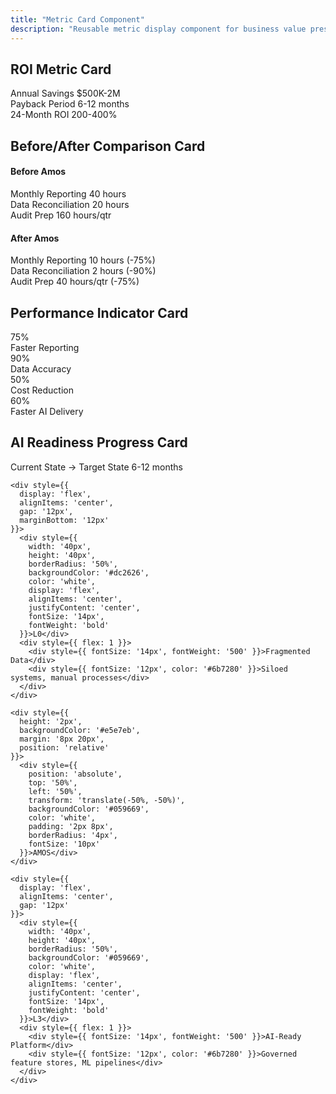 ```yaml
---
title: "Metric Card Component"
description: "Reusable metric display component for business value presentations"
---
```



## ROI Metric Card

<Card title="ROI Impact" icon="trending-up">
  <div style={{
    display: 'flex',
    flexDirection: 'column',
    gap: '12px',
    padding: '16px 0'
  }}>
    <div style={{
      display: 'flex',
      justifyContent: 'space-between',
      alignItems: 'center',
      borderBottom: '1px solid #e5e7eb',
      paddingBottom: '8px'
    }}>
      <span style={{ fontSize: '14px', color: '#6b7280' }}>Annual Savings</span>
      <span style={{ fontSize: '20px', fontWeight: 'bold', color: '#059669' }}>$500K-2M</span>
    </div>
    <div style={{
      display: 'flex',
      justifyContent: 'space-between',
      alignItems: 'center',
      borderBottom: '1px solid #e5e7eb',
      paddingBottom: '8px'
    }}>
      <span style={{ fontSize: '14px', color: '#6b7280' }}>Payback Period</span>
      <span style={{ fontSize: '20px', fontWeight: 'bold', color: '#059669' }}>6-12 months</span>
    </div>
    <div style={{
      display: 'flex',
      justifyContent: 'space-between',
      alignItems: 'center'
    }}>
      <span style={{ fontSize: '14px', color: '#6b7280' }}>24-Month ROI</span>
      <span style={{ fontSize: '20px', fontWeight: 'bold', color: '#059669' }}>200-400%</span>
    </div>
  </div>
</Card>

## Before/After Comparison Card

<Card title="Operational Transformation" icon="refresh">
  <div style={{
    display: 'grid',
    gridTemplateColumns: '1fr 1fr',
    gap: '24px',
    padding: '16px 0'
  }}>
    <div>
      <h4 style={{ margin: '0 0 12px 0', color: '#dc2626', fontSize: '16px' }}>Before Amos</h4>
      <div style={{ display: 'flex', flexDirection: 'column', gap: '8px' }}>
        <div style={{ display: 'flex', justifyContent: 'space-between' }}>
          <span style={{ fontSize: '14px' }}>Monthly Reporting</span>
          <span style={{ fontSize: '14px', color: '#dc2626' }}>40 hours</span>
        </div>
        <div style={{ display: 'flex', justifyContent: 'space-between' }}>
          <span style={{ fontSize: '14px' }}>Data Reconciliation</span>
          <span style={{ fontSize: '14px', color: '#dc2626' }}>20 hours</span>
        </div>
        <div style={{ display: 'flex', justifyContent: 'space-between' }}>
          <span style={{ fontSize: '14px' }}>Audit Prep</span>
          <span style={{ fontSize: '14px', color: '#dc2626' }}>160 hours/qtr</span>
        </div>
      </div>
    </div>
    <div>
      <h4 style={{ margin: '0 0 12px 0', color: '#059669', fontSize: '16px' }}>After Amos</h4>
      <div style={{ display: 'flex', flexDirection: 'column', gap: '8px' }}>
        <div style={{ display: 'flex', justifyContent: 'space-between' }}>
          <span style={{ fontSize: '14px' }}>Monthly Reporting</span>
          <span style={{ fontSize: '14px', color: '#059669' }}>10 hours (-75%)</span>
        </div>
        <div style={{ display: 'flex', justifyContent: 'space-between' }}>
          <span style={{ fontSize: '14px' }}>Data Reconciliation</span>
          <span style={{ fontSize: '14px', color: '#059669' }}>2 hours (-90%)</span>
        </div>
        <div style={{ display: 'flex', justifyContent: 'space-between' }}>
          <span style={{ fontSize: '14px' }}>Audit Prep</span>
          <span style={{ fontSize: '14px', color: '#059669' }}>40 hours/qtr (-75%)</span>
        </div>
      </div>
    </div>
  </div>
</Card>

## Performance Indicator Card

<Card title="Key Performance Indicators" icon="chart-line">
  <div style={{
    display: 'grid',
    gridTemplateColumns: 'repeat(2, 1fr)',
    gap: '16px',
    padding: '16px 0'
  }}>
    <div style={{
      textAlign: 'center',
      padding: '16px',
      backgroundColor: '#f0fdf4',
      borderRadius: '8px',
      border: '1px solid #bbf7d0'
    }}>
      <div style={{ fontSize: '32px', fontWeight: 'bold', color: '#059669' }}>75%</div>
      <div style={{ fontSize: '14px', color: '#065f46', marginTop: '4px' }}>Faster Reporting</div>
    </div>
    <div style={{
      textAlign: 'center',
      padding: '16px',
      backgroundColor: '#eff6ff',
      borderRadius: '8px',
      border: '1px solid #bfdbfe'
    }}>
      <div style={{ fontSize: '32px', fontWeight: 'bold', color: '#2563eb' }}>90%</div>
      <div style={{ fontSize: '14px', color: '#1e40af', marginTop: '4px' }}>Data Accuracy</div>
    </div>
    <div style={{
      textAlign: 'center',
      padding: '16px',
      backgroundColor: '#fefce8',
      borderRadius: '8px',
      border: '1px solid #fde047'
    }}>
      <div style={{ fontSize: '32px', fontWeight: 'bold', color: '#ca8a04' }}>50%</div>
      <div style={{ fontSize: '14px', color: '#a16207', marginTop: '4px' }}>Cost Reduction</div>
    </div>
    <div style={{
      textAlign: 'center',
      padding: '16px',
      backgroundColor: '#fdf2f8',
      borderRadius: '8px',
      border: '1px solid #fbcfe8'
    }}>
      <div style={{ fontSize: '32px', fontWeight: 'bold', color: '#be185d' }}>60%</div>
      <div style={{ fontSize: '14px', color: '#9d174d', marginTop: '4px' }}>Faster AI Delivery</div>
    </div>
  </div>
</Card>

## AI Readiness Progress Card

<Card title="AI Readiness Progression" icon="brain">
  <div style={{ padding: '16px 0' }}>
    <div style={{
      display: 'flex',
      justifyContent: 'space-between',
      alignItems: 'center',
      marginBottom: '16px'
    }}>
      <span style={{ fontSize: '14px', fontWeight: '500' }}>Current State → Target State</span>
      <span style={{ fontSize: '14px', color: '#059669' }}>6-12 months</span>
    </div>
    
    <div style={{
      display: 'flex',
      alignItems: 'center',
      gap: '12px',
      marginBottom: '12px'
    }}>
      <div style={{
        width: '40px',
        height: '40px',
        borderRadius: '50%',
        backgroundColor: '#dc2626',
        color: 'white',
        display: 'flex',
        alignItems: 'center',
        justifyContent: 'center',
        fontSize: '14px',
        fontWeight: 'bold'
      }}>L0</div>
      <div style={{ flex: 1 }}>
        <div style={{ fontSize: '14px', fontWeight: '500' }}>Fragmented Data</div>
        <div style={{ fontSize: '12px', color: '#6b7280' }}>Siloed systems, manual processes</div>
      </div>
    </div>
    
    <div style={{
      height: '2px',
      backgroundColor: '#e5e7eb',
      margin: '8px 20px',
      position: 'relative'
    }}>
      <div style={{
        position: 'absolute',
        top: '50%',
        left: '50%',
        transform: 'translate(-50%, -50%)',
        backgroundColor: '#059669',
        color: 'white',
        padding: '2px 8px',
        borderRadius: '4px',
        fontSize: '10px'
      }}>AMOS</div>
    </div>
    
    <div style={{
      display: 'flex',
      alignItems: 'center',
      gap: '12px'
    }}>
      <div style={{
        width: '40px',
        height: '40px',
        borderRadius: '50%',
        backgroundColor: '#059669',
        color: 'white',
        display: 'flex',
        alignItems: 'center',
        justifyContent: 'center',
        fontSize: '14px',
        fontWeight: 'bold'
      }}>L3</div>
      <div style={{ flex: 1 }}>
        <div style={{ fontSize: '14px', fontWeight: '500' }}>AI-Ready Platform</div>
        <div style={{ fontSize: '12px', color: '#6b7280' }}>Governed feature stores, ML pipelines</div>
      </div>
    </div>
  </div>
</Card>